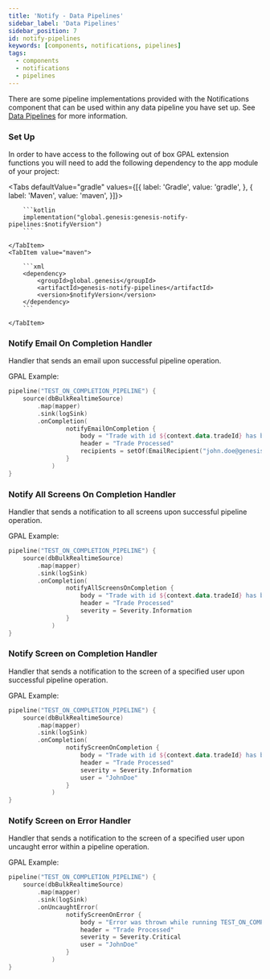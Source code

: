 ```yaml
---
title: 'Notify - Data Pipelines'
sidebar_label: 'Data Pipelines'
sidebar_position: 7
id: notify-pipelines
keywords: [components, notifications, pipelines]
tags:
  - components
  - notifications
  - pipelines
---
```



There are some pipeline implementations provided with the Notifications component that can be used within any data pipeline you have set up. See [Data Pipelines](/develop/server-capabilities/integrations/data-pipelines/) for more information.

### Set Up

In order to have access to the following out of box GPAL extension functions you will need to add the following dependency to the app module of your project:

<Tabs defaultValue="gradle" values={[{ label: 'Gradle', value: 'gradle', }, { label: 'Maven', value: 'maven', }]}>
    <TabItem value="gradle">

        ```kotlin
        implementation("global.genesis:genesis-notify-pipelines:$notifyVersion")
        ```

    </TabItem>
    <TabItem value="maven">

        ```xml
        <dependency>
            <groupId>global.genesis</groupId>
            <artifactId>genesis-notify-pipelines</artifactId>
            <version>$notifyVersion</version>
        </dependency>
        ```

    </TabItem>
</Tabs>

### Notify Email On Completion Handler

Handler that sends an email upon successful pipeline operation.

GPAL Example:

```kotlin
pipeline("TEST_ON_COMPLETION_PIPELINE") {
    source(dbBulkRealtimeSource)
        .map(mapper)
        .sink(logSink)
        .onCompletion(
                notifyEmailOnCompletion {
                    body = "Trade with id ${context.data.tradeId} has been processed"
                    header = "Trade Processed"
                    recipients = setOf(EmailRecipient("john.doe@genesis.global", EmailRecipientType.TO), EmailRecipient("jane.doe@genesis.global", EmailRecipientType.CC))
                }
            )
}
```

### Notify All Screens On Completion Handler

Handler that sends a notification to all screens upon successful pipeline operation.

GPAL Example:

```kotlin
pipeline("TEST_ON_COMPLETION_PIPELINE") {
    source(dbBulkRealtimeSource)
        .map(mapper)
        .sink(logSink)
        .onCompletion(
                notifyAllScreensOnCompletion {
                    body = "Trade with id ${context.data.tradeId} has been processed"
                    header = "Trade Processed"
                    severity = Severity.Information
                }
            )
}
```

### Notify Screen on Completion Handler

Handler that sends a notification to the screen of a specified user upon successful pipeline operation.

GPAL Example:

```kotlin
pipeline("TEST_ON_COMPLETION_PIPELINE") {
    source(dbBulkRealtimeSource)
        .map(mapper)
        .sink(logSink)
        .onCompletion(
                notifyScreenOnCompletion {
                    body = "Trade with id ${context.data.tradeId} has been processed"
                    header = "Trade Processed"
                    severity = Severity.Information
                    user = "JohnDoe"
                }
            )
}
```

### Notify Screen on Error Handler

Handler that sends a notification to the screen of a specified user upon uncaught error within a pipeline operation.

GPAL Example:

```kotlin
pipeline("TEST_ON_COMPLETION_PIPELINE") {
    source(dbBulkRealtimeSource)
        .map(mapper)
        .sink(logSink)
        .onUncaughtError(
                notifyScreenOnError {
                    body = "Error was thrown while running TEST_ON_COMPLETION_PIPELINE: ${this.error.message}"
                    header = "Trade Processed"
                    severity = Severity.Critical
                    user = "JohnDoe"
                }
            )
}
```
